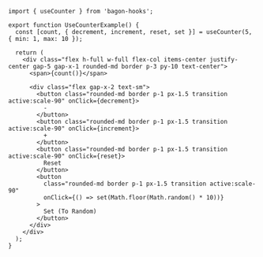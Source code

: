 ```tsx
import { useCounter } from 'bagon-hooks';

export function UseCounterExample() {
  const [count, { decrement, increment, reset, set }] = useCounter(5, { min: 1, max: 10 });

  return (
    <div class="flex h-full w-full flex-col items-center justify-center gap-5 gap-x-1 rounded-md border p-3 py-10 text-center">
      <span>{count()}</span>

      <div class="flex gap-x-2 text-sm">
        <button class="rounded-md border p-1 px-1.5 transition active:scale-90" onClick={decrement}>
          -
        </button>
        <button class="rounded-md border p-1 px-1.5 transition active:scale-90" onClick={increment}>
          +
        </button>
        <button class="rounded-md border p-1 px-1.5 transition active:scale-90" onClick={reset}>
          Reset
        </button>
        <button
          class="rounded-md border p-1 px-1.5 transition active:scale-90"
          onClick={() => set(Math.floor(Math.random() * 10))}
        >
          Set (To Random)
        </button>
      </div>
    </div>
  );
}
```
